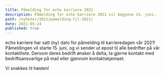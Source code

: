 ```yaml
---
title: Påmelding for echo karriere 2021
description: Påmelding for echo karriere 2021 vil begynne 15. juni.
path: /nyheter/2021/pamelding-til-2021/
date: 2021-05-24
published: true
---
```


echo karriere har satt (ny) dato for påmelding til karrieredagen vår 2021! Påmeldingen
vil starte 15. juni, og vi sender ut epost til alle bedrifter på vår kontaktliste. Dersom
deres bedrift ønsker å delta, ta gjerne kontakt med bedriftsansvarlige på mail eller gjennom
kontaktskjemaet.

Vi snakkes til høsten!
